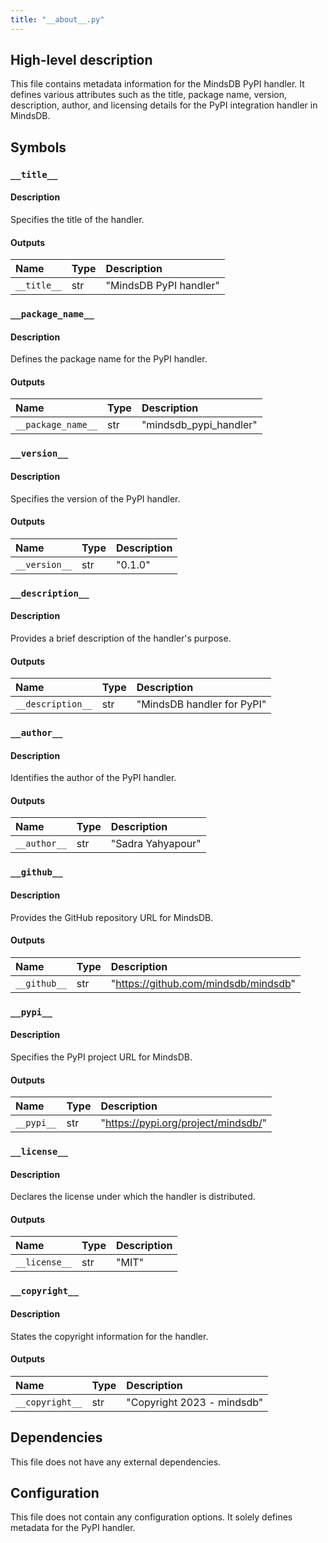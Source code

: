 ```yaml
---
title: "__about__.py"
---
```


## High-level description
This file contains metadata information for the MindsDB PyPI handler. It defines various attributes such as the title, package name, version, description, author, and licensing details for the PyPI integration handler in MindsDB.

## Symbols

### `__title__`
#### Description
Specifies the title of the handler.

#### Outputs
| Name | Type | Description |
|:-----|:-----|:------------|
| `__title__` | str | "MindsDB PyPI handler" |

### `__package_name__`
#### Description
Defines the package name for the PyPI handler.

#### Outputs
| Name | Type | Description |
|:-----|:-----|:------------|
| `__package_name__` | str | "mindsdb_pypi_handler" |

### `__version__`
#### Description
Specifies the version of the PyPI handler.

#### Outputs
| Name | Type | Description |
|:-----|:-----|:------------|
| `__version__` | str | "0.1.0" |

### `__description__`
#### Description
Provides a brief description of the handler's purpose.

#### Outputs
| Name | Type | Description |
|:-----|:-----|:------------|
| `__description__` | str | "MindsDB handler for PyPI" |

### `__author__`
#### Description
Identifies the author of the PyPI handler.

#### Outputs
| Name | Type | Description |
|:-----|:-----|:------------|
| `__author__` | str | "Sadra Yahyapour" |

### `__github__`
#### Description
Provides the GitHub repository URL for MindsDB.

#### Outputs
| Name | Type | Description |
|:-----|:-----|:------------|
| `__github__` | str | "https://github.com/mindsdb/mindsdb" |

### `__pypi__`
#### Description
Specifies the PyPI project URL for MindsDB.

#### Outputs
| Name | Type | Description |
|:-----|:-----|:------------|
| `__pypi__` | str | "https://pypi.org/project/mindsdb/" |

### `__license__`
#### Description
Declares the license under which the handler is distributed.

#### Outputs
| Name | Type | Description |
|:-----|:-----|:------------|
| `__license__` | str | "MIT" |

### `__copyright__`
#### Description
States the copyright information for the handler.

#### Outputs
| Name | Type | Description |
|:-----|:-----|:------------|
| `__copyright__` | str | "Copyright 2023 - mindsdb" |

## Dependencies
This file does not have any external dependencies.

## Configuration
This file does not contain any configuration options. It solely defines metadata for the PyPI handler.